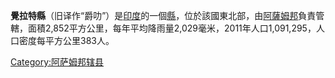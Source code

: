 '''覺拉特縣'''（旧译作“爵叻”）是[[印度|印度]]的一個[[縣|縣]]，位於該國東北部，由[[阿薩姆邦|阿薩姆邦]]負責管轄，面積2,852平方公里，每年平均降雨量2,029毫米，2011年人口1,091,295，人口密度每平方公里383人。

{{coord|26.75|N|94.2167|E|type:adm3rd_source:itwiki|display=title}}

{{印度行政区划小作品}}
[[Category:阿萨姆邦辖县|Category:阿萨姆邦辖县]]